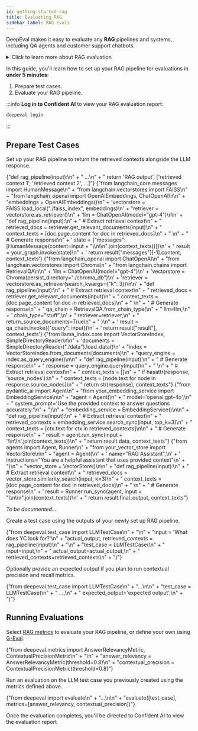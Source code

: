```yaml
---
id: getting-started-rag
title: Evaluating RAG
sidebar_label: RAG Evals
---
```



DeepEval makes it easy to evaluate any **RAG** pipelines and systems, including QA agents and customer support chatbots.

<details>
  <summary>Click to learn more about RAG evaluation</summary>

[RAG Evaluation](/guides/guides-rag-evaluation) is one of the most popular use-cases for DeepEval. A good RAG evaluation pipeline can help you determine the best prompts, models, and retriever settings for your specific use-case.

DeepEval's RAG metrics require you to set up an `LLMTestCase`, which represents a single interaction with your RAG pipeline.

![ok](https://deepeval-docs.s3.amazonaws.com/docs:llm-test-case.png)

DeepEval offers a total of 5 RAG metrics, which are:

- [Answer Relevancy](/docs/metrics-answer-relevancy)
- [Faithfulness](/docs/metrics-faithfulness)
- [Contextual Relevancy](/docs/metrics-contextual-relevancy)
- [Contextual Precision](/docs/metrics-contextual-precision)
- [Contextual Recall](/docs/metrics-contextual-recall)

</details>

In this guide, you'll learn how to set up your RAG pipeline for evaluations in **under 5 minutes**:

1. Prepare test cases.
2. Evaluate your RAG pipeline.

:::info
**Log in to Confident AI** to view your RAG evaluation report:

```bash
deepeval login
```

:::

## Prepare Test Cases

<Timeline>
  <TimelineItem title="Setup RAG pipeline">
    <p>
      Set up your RAG pipeline to return the retrieved contexts alongside the
      LLM response.
    </p>
    <Tabs>
      <TabItem value="python" label="Python">
        <CodeBlock
          language="python"
          title="main.py"
          showLineNumbers={true}
          wrapLines={true}
        >
          {"def rag_pipeline(input):\n" +
            "   ...\n" +
            "   return 'RAG output', ['retrieved context 1', 'retrieved context 2', ...]"}
        </CodeBlock>
      </TabItem>
      <TabItem value="langgraph" label="LangGraph">
        <CodeBlock
          language="python"
          title="main.py"
          showLineNumbers={true}
          wrapLines={true}
        >
          {"from langchain_core.messages import HumanMessage\n" +
            "from langchain.vectorstores import FAISS\n" +
            "from langchain_openai import OpenAIEmbeddings, ChatOpenAI\n\n" +
            "embeddings = OpenAIEmbeddings()\n" +
            'vectorstore = FAISS.load_local("./faiss_index", embeddings)\n' +
            "retriever = vectorstore.as_retriever()\n" +
            'llm = ChatOpenAI(model="gpt-4")\n\n' +
            "def rag_pipeline(input):\n" +
            "    # Extract retrieval context\n" +
            "    retrieved_docs = retriever.get_relevant_documents(input)\n" +
            "    context_texts = [doc.page_content for doc in retrieved_docs]\n" +
            "    \n" +
            "    # Generate response\n" +
            '    state = {"messages": [HumanMessage(content=input + "\\n\\n".join(context_texts))]}\n' +
            "    result = your_graph.invoke(state)\n" +
            '    return result["messages"][-1].content, context_texts'}
        </CodeBlock>
      </TabItem>
      <TabItem value="langchain" label="LangChain">
        <CodeBlock
          language="python"
          title="main.py"
          showLineNumbers={true}
          wrapLines={true}
        >
          {"from langchain_openai import ChatOpenAI\n" +
            "from langchain.vectorstores import Chroma\n" +
            "from langchain.chains import RetrievalQA\n\n" +
            'llm = ChatOpenAI(model="gpt-4")\n' +
            'vectorstore = Chroma(persist_directory="./chroma_db")\n' +
            'retriever = vectorstore.as_retriever(search_kwargs={"k": 3})\n\n' +
            "def rag_pipeline(input):\n" +
            "    # Extract retrieval context\n" +
            "    retrieved_docs = retriever.get_relevant_documents(input)\n" +
            "    context_texts = [doc.page_content for doc in retrieved_docs]\n" +
            "    \n" +
            "    # Generate response\n" +
            "    qa_chain = RetrievalQA.from_chain_type(\n" +
            "        llm=llm,\n" +
            '        chain_type="stuff",\n' +
            "        retriever=retriever,\n" +
            "        return_source_documents=True\n" +
            "    )\n" +
            '    result = qa_chain.invoke({"query": input})\n' +
            '    return result["result"], context_texts'}
        </CodeBlock>
      </TabItem>
      <TabItem value="llama_index" label="LlamaIndex">
        <CodeBlock
          language="python"
          title="main.py"
          showLineNumbers={true}
          wrapLines={true}
        >
          {"from llama_index.core import VectorStoreIndex, SimpleDirectoryReader\n\n" +
            'documents = SimpleDirectoryReader("./data").load_data()\n' +
            "index = VectorStoreIndex.from_documents(documents)\n" +
            "query_engine = index.as_query_engine()\n\n" +
            "def rag_pipeline(input):\n" +
            "    # Generate response\n" +
            "    response = query_engine.query(input)\n" +
            "    \n" +
            "    # Extract retrieval context\n" +
            "    context_texts = []\n" +
            "    if hasattr(response, 'source_nodes'):\n" +
            "        context_texts = [node.text for node in response.source_nodes]\n" +
            "    return str(response), context_texts"}
        </CodeBlock>
      </TabItem>
      <TabItem value="pydantic" label="Pydantic AI">
        <CodeBlock
          language="python"
          title="main.py"
          showLineNumbers={true}
          wrapLines={true}
        >
          {"from pydantic_ai import Agent\n" +
            "from your_embedding_service import EmbeddingService\n\n" +
            "agent = Agent(\n" +
            "    model='openai:gpt-4o',\n" +
            "    system_prompt='Use the provided context to answer questions accurately.'\n" +
            ")\n" +
            "embedding_service = EmbeddingService()\n\n" +
            "def rag_pipeline(input):\n" +
            "    # Extract retrieval context\n" +
            "    retrieved_contexts = embedding_service.search_sync(input, top_k=3)\n" +
            "    context_texts = [ctx.text for ctx in retrieved_contexts]\n\n" +
            "    # Generate response\n" +
            "    result = agent.run_sync(input + '\\n\\n'.join(context_texts))\n" +
            "    return result.data, context_texts"}
        </CodeBlock>
      </TabItem>
      <TabItem value="openai-agents" label="OpenAI Agents">
        <CodeBlock
          language="python"
          title="main.py"
          showLineNumbers={true}
          wrapLines={true}
        >
          {"from agents import Agent, Runner\n" +
            "from your_vector_store import VectorStore\n\n" +
            "agent = Agent(\n" +
            '    name="RAG Assistant",\n' +
            '    instructions="You are a helpful assistant that uses provided context"\n' +
            ")\n" +
            "vector_store = VectorStore()\n\n" +
            "def rag_pipeline(input):\n" +
            "    # Extract retrieval context\n" +
            "    retrieved_docs = vector_store.similarity_search(input, k=3)\n" +
            "    context_texts = [doc.page_content for doc in retrieved_docs]\n" +
            "    \n" +
            "    # Generate response\n" +
            '    result = Runner.run_sync(agent, input + "\\n\\n".join(context_texts))\n' +
            "    return result.final_output, context_texts"}
        </CodeBlock>
      </TabItem>
      <TabItem value="crewai" label="CrewAI">
        <p>
          <i>To be documented...</i>
        </p>
      </TabItem>
    </Tabs>
  </TimelineItem>
  <TimelineItem title="Create a test case">
    <p>
      Create a test case using the outputs of your newly set up RAG pipeline.
    </p>
    <CodeBlock
      language="python"
      title="main.py"
      showLineNumbers={true}
      wrapLines={true}
      metastring="{1,4}"
    >
      {"from deepeval.test_case import LLMTestCase\n" +
        "\n" +
        "input = 'What does YC look for?'\n" +
        "actual_output, retrieved_contexts = rag_pipeline(input)\n" +
        "\n" +
        "test_case = LLMTestCase(\n" +
        "    input=input,\n" +
        "    actual_output=actual_output,\n" +
        "    retrieved_contexts=retrieved_contexts\n" +
        ")"}
    </CodeBlock>
  </TimelineItem>
  <TimelineItem title="Fill test cases">
    <p>
      Optionally provide an expected output if you plan to run contextual
      precision and recall metrics.
    </p>
    <CodeBlock
      language="python"
      title="main.py"
      showLineNumbers={true}
      wrapLines={true}
      metastring="{6}"
    >
      {"from deepeval.test_case import LLMTestCase\n" +
        "...\n\n" +
        "test_case = LLMTestCase(\n" +
        "    ...,\n" +
        "    expected_output='expected output',\n" +
        ")"}
    </CodeBlock>
  </TimelineItem>
</Timeline>

## Running Evaluations

<Timeline>
  <TimelineItem title="Select metrics">
    <p>Select <a href="/docs/metrics-answer-relevancy">RAG metrics</a> to evaluate your RAG pipeline, or define your own using <a href="/docs/metrics-llm-evals">G-Eval</a>.</p>
    <CodeBlock
      language="python"
      title="main.py"
      showLineNumbers={true}
      wrapLines={true}
    >
      {"from deepeval.metrics import AnswerRelevancyMetric, ContextualPrecisionMetric\n" +
        "\n" +
        "answer_relevancy = AnswerRelevancyMetric(threshold=0.8)\n" +
        "contextual_precision = ContextualPrecisionMetric(threshold=0.8)"}
    </CodeBlock>

  </TimelineItem>
  <TimelineItem title="Running an evaluation">
    <p>Run an evaluation on the LLM test case you previously created using the metrics defined above.</p>
   <CodeBlock
      language="python"
      title="main.py"
      showLineNumbers={true}
      wrapLines={true}
    >
      {"from deepeval import evaluate\n" +
        "...\n\n" +
        "evaluate([test_case], metrics=[answer_relevancy, contextual_precision])"}
    </CodeBlock>
    <p>Once the evaluation completes, you'll be directed to Confident AI to view the evaluation report</p>
    <VideoDisplay src="https://deepeval-docs.s3.us-east-1.amazonaws.com/getting-started%3Arag-test-report.mp4" />
  </TimelineItem>
</Timeline>
